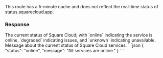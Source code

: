 
<Info>
  This route has a 5-minute cache and does not reflect the real-time status of
  status.squarecloud.app.
</Info>

### Response

<ResponseField name="status" type="string">
The current status of Square Cloud, with `online` indicating the service is online, `degraded` indicating issues, and `unknown` indicating unavailable.
</ResponseField>
<ResponseField name="message" type="string">
Message about the current status of Square Cloud services.
</ResponseField>
<ResponseExample>
```json
{
    "status": "online",
    "message": "All services are online."
}
```
</ResponseExample>
